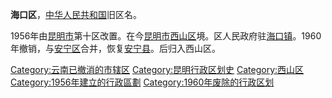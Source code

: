 '''海口区'''，[[中华人民共和国|中华人民共和国]]旧区名。

1956年由[[昆明市|昆明市]]第十区改置。在今[[昆明市|昆明市]][[西山区_(昆明市)|西山区]]境。区人民政府驻[[海口镇|海口镇]]。1960年撤销，与[[安宁区|安宁区]]合并，恢复[[安宁县|安宁县]]。后归入西山区。

{{中华人民共和国行政区划小作品}}
[[Category:云南已撤消的市辖区|Category:云南已撤消的市辖区]]
[[Category:昆明行政区划史|Category:昆明行政区划史]]
[[Category:西山区|Category:西山区]]
[[Category:1956年建立的行政區劃|Category:1956年建立的行政區劃]] 
[[Category:1960年废除的行政区划|Category:1960年废除的行政区划]]